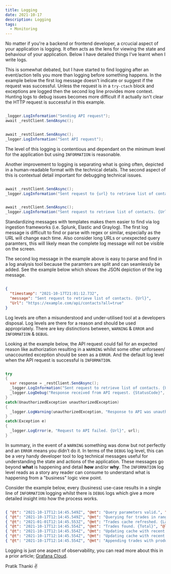```yaml
---
title: Logging
date: 2021-10-17
description: Logging
tags:
  - Monitoring
---
```


No matter if you're a backend or frontend developer, a crcucial aspect of your application 
is logging. It often acts as the lens for viewing the state and behaviour of your application. 
Below I have detailed things I've learnt when I write logs.

This is somewhat debated, but I have started to find logging after an event/action tells you 
more than logging before something happens. In the example below the first log message doesn't 
indicate or suggest if the request was successful. Unless the request is in a `try-ctach` block 
and exceptions are logged then the second log line provides more context. Hunting logs to debug 
issues becomes more difficult if it actually isn't clear the HTTP request is successful in this 
example.

```cs

_logger.LogInformation("Sending API request");
await _restClient.SendAsync();


await _restClient.SendAsync();
_logger.LogInformation("Sent API request");

```

The level of this logging is contentious and dependant on the minimum level for the application 
but using `INFORMATION` is reasonable.

Another improvement to logging is separating what is going often, depicted in a human-readable 
format with the technical details. The second aspect of this is contextual detail important for 
debugging technical issues.

```cs

await _restClient.SendAsync();
_logger.LogInformation("Sent request to {url} to retrieve list of contacts", url);


await _restClient.SendAsync();
_logger.LogInformation("Sent request to retrieve list of contacts. {Url}", url);

```

Standardizing messages with templates makes them easier to find via log ingestion frameworks 
(i.e. Splunk, Elastic and Graylog). The first log message is difficult to find or parse with 
regex or similar, especially as the URL will change each time. Also consider long URLs or 
unexpected query paramters, this will likely mean the complete log message will not be visible 
on the screen.

The second log message in the example above is easy to parse and find in a log analysis tool 
because the paramters are split and can seamlessly be added. See the example below which shows 
the JSON depiction of the log message.

```json

{
  "timestamp": "2021-10-17T21:01:12.732",
  "message": "Sent request to retrieve list of contacts. {Url}",
  "Url": "https://example.com/api/contacts?all=true"
}

```

Log levels are often a misunderstood and under-utilised tool at a developers disposal. Log 
levels are there for a reason and should be used appropriately. There are key distinctions 
between, `WARNING` & `ERROR` and `INFORMATION` & `DEBUG`.

Looking at the example below, the API request could fail for an expected reason like 
authorization resulting in a `WARNING` whilst some other unforseen/ unaccounted exception 
should be seen as a `ERROR`. And the default log level when the API request is successful is 
`INFORMATION`.

```cs

try 
{
  var response = _restClient.SendAsync();
  _logger.LogInformation("Sent request to retrieve list of contacts. {Url}", url);
  _logger.LogDebug("Response received from API request. {StatusCode}", response.StatusCode);
}
catch(UnauthorizedException unauthorizedException) 
{
  _logger.LogWarning(unauthorizedException, "Response to API was unauthorized. {Url}", url);
}
catch(Exception e)
{
  _logger.LogError(e, "Request to API failed. {Url}", url);
}

```

In summary, in the event of a `WARNING` something was donw but not perfectly and an `ERROR` means 
you didn’t do it. In terms of the `DEBUG` log level, this can be a very handy developer tool to 
log technical messages useful for understanding the state and actions of the application. These 
messages go beyond **what** is happening and detail **how** and/or **why**. The `INFORMATION` log 
level reads as a story any reader can consume to understand what is happening from a "business" 
logic view point.

Consider the example below, every (business) use-case results in a single line of `INFORMATION` 
logging whilst there is `DEBUG` logs which give a more detailed insight into how the process works.

```json

{ "@t": "2021-10-17T12:14:45.549Z", "@mt": "Query parameters valid.", "@l": "Debug" }
{ "@t": "2021-10-17T12:14:45.549Z", "@mt": "Querying for trades in range. {From}-{Until}", "@l": "Information", "From": "2021-01-01T08:00", "Until": "2021-01-01T17:00" }
{ "@t": "2021-01-01T12:14:45.553Z", "@mt": "Trades cache refreshed. {LatestTradeTimestamp}", "@l": "Debug", "LatestTradeTimestamp": "2021-01-01T12:00" }
{ "@t": "2021-10-17T12:14:45.554Z", "@mt": "Trades found. {Total}", "@l": "Information", "Total": "482" }
{ "@t": "2021-10-17T12:14:45.554Z", "@mt": "Updating cache with recent trades found. {Total}", "@l": "Debug", "Total": "56" }
{ "@t": "2021-10-17T12:14:45.554Z", "@mt": "Updating cache with recent trades found. {Total}", "@l": "Debug", "Total": "56" }
{ "@t": "2021-10-17T12:14:45.554Z", "@mt": "Appending trades with product details.", "@l": "Information" }

```

Logging is just one aspect of observability, you can read more about this in a prior 
article; [Grafana Cloud](../grafana-cloud/index.mdx).

Pratik Thanki ✌️
